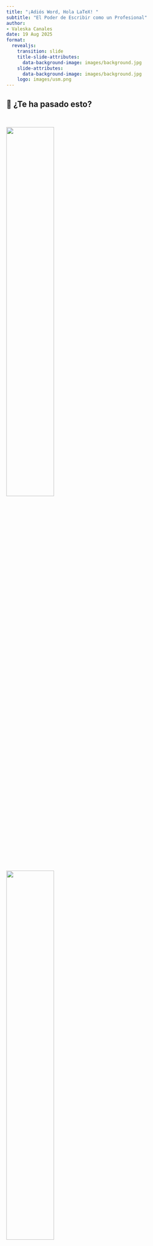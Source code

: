 ```yaml
---
title: "¡Adiós Word, Hola LaTeX! "
subtitle: "El Poder de Escribir como un Profesional"
author: 
- Valeska Canales
date: 19 Aug 2025
format: 
  revealjs:
    transition: slide
    title-slide-attributes: 
      data-background-image: images/background.jpg
    slide-attributes:
      data-background-image: images/background.jpg
    logo: images/usm.png
---
```


## 📝 ¿Te ha pasado esto? {background-image="images/background.jpg" background-opacity="0.25"}

::: r-stack
<br>

![](images/intro1.jpeg){.fragment .fade-in-then-out fig-align="center" width="50%"}

![](images/intro2.jpeg){.fragment .fade-in-then-out fig-align="center" width="50%"}

![](images/latexword2.jpg){.fragment fig-align="center" width="75%"}
:::

------------------------------------------------------------------------

## 🎯 Objetivos {background-image="images/background.jpg" background-opacity="0.25"}

::: columns
::: {.column width="40%"}
::: {style="text-align: center;"}
<img src="images/intro3.jpeg" alt="Tachado" style="width: 100%; border-radius: 10px;"/>
:::
:::

::: {.column .incremental width="60%"}
<br>

-   **Conocer LaTeX**: Qué es y por qué usarlo frente a otros editores.\
-   **Primeros pasos**: Crear, compilar y estructurar un documento básico.\
-   **Elementos clave**: Texto, secciones, listas, imágenes y fórmulas.\
-   **Buenas prácticas**: Organización, plantillas y recursos recomendados.
:::
:::

------------------------------------------------------------------------

##  {background-image="images/background_slides3.png" background-opacity="0.3"}

::: {style="display: flex; justify-content: center; align-items: center; height: 60vh; flex-direction: column; text-align: center;"}
[LaTeX]{style="font-size: 1em"}

[¿Qué es y por qué usarlo?]{style="font-size: 1.5em"}
:::

------------------------------------------------------------------------

## ¿Qué es LaTeX? {background-image="images/background.jpg" background-opacity="0.25"}

::: columns
::: {.column width="40%"}
::: {style="text-align: center;"}
<img src="images/latex.png" alt="Escribir Informe" style="width: 100%; border-radius: 10px;"/>
:::
:::

::: {.column .incremental width="60%"}
<br>

-   **¿Qué es LaTeX?**
    -   Sistema para crear documentos académicos y científicos con formato profesional.
-   **Ventajas**:
    -   Automatiza referencias, citas y ecuaciones.\
    -   Control total sobre formato y estructura.\
    -   Ideal para documentos extensos y complejos.
:::
:::

------------------------------------------------------------------------

## Ejemplos de LaTeX {background-image="images/background.jpg" background-opacity="0.25"}

::: r-stack
::: {.fragment .fade-in-then-out}
<iframe src="https://www.slideshare.net/slideshow/embed_code/key/6iH5QPCL3w1qwm?startSlide=1" width="960" height="600" frameborder="0" scrolling="no" style="max-width:100%; border:1px solid #CCC; border-radius:10px;" allowfullscreen>

</iframe>
:::

::: {.fragment .fade-in-then-out}
<iframe src="https://www.slideshare.net/slideshow/embed_code/key/eUNDWTAdYMfD7M?hostedIn=slideshare&amp;page=upload" width="960" height="600" frameborder="0" scrolling="no" style="max-width:100%; border:1px solid #CCC; border-radius:10px;" allowfullscreen>

</iframe>
:::

::: fragment
<iframe src="https://www.slideshare.net/slideshow/embed_code/key/tkQohqCfNlexT1?startSlide=1" width="960" height="600" frameborder="0" scrolling="no" style="max-width:100%; border:1px solid #CCC; border-radius:10px;" allowfullscreen>

</iframe>
:::
:::

------------------------------------------------------------------------

## ¿Cómo empezar? {background-image="images/background.jpg" background-opacity="0.25"}

::: columns
::: {.column width="40%"}
::: {style="text-align: center;"}
<img src="images/tex.png" alt="Overleaf" style="width: 90%; border-radius: 10px;"/>
:::
:::

::: {.column .incremental width="60%"}
<br>

-   **Editor recomendado:**
    -   [Overleaf](https://www.overleaf.com/) *(en línea, sin instalación)*
-   **Instalaciones locales:**
    -   [TeX Live](https://www.tug.org/texlive/), [MiKTeX](https://miktex.org/), [MacTeX](https://tug.org/mactex/)
-   **Editores útiles:**
    -   [TeXstudio](https://www.texstudio.org/), [VSCode + LaTeX Workshop](https://marketplace.visualstudio.com/items?itemName=James-Yu.latex-workshop)\
:::
:::

. . .

> 🌿 En este taller nos centraremos en [Overleaf](https://www.overleaf.com/), fácil y en línea.

------------------------------------------------------------------------

## Overleaf: LaTeX Online {background-image="images/background.jpg" background-opacity="0.25"}

::: columns
::: {.column width="40%"}
::: {style="text-align: center;"}
<img src="images/overleaf.png" alt="Overleaf Logo" style="width: 80%; border-radius: 10px;"/>
:::
:::

::: {.column .incremental width="60%"}
<br>

-   **¿Qué es?**
    -   Plataforma en línea para escribir y compilar documentos en LaTeX sin instalación.
-   **¿Por qué usarlo?**
    -   Edición colaborativa en tiempo real.\
    -   Integración con GitHub y la nube.\
    -   Compilación y previsualización instantánea.\
:::
:::

. . .

> 🌿 Para este taller, crea tu cuenta gratuita en [Overleaf](https://www.overleaf.com/).

------------------------------------------------------------------------

## Ejemplos en Overleaf {background-image="images/background.jpg" background-opacity="0.25"}

::: r-stack
<br>

![](images/overleaf1.jpg){.fragment .fade-in-then-out fig-align="center" width="90%"}

![](images/ovealeaf2.png){.fragment fig-align="center" width="75%"}
:::

------------------------------------------------------------------------

##  {background-image="images/background_slides3.png" background-opacity="0.3"}

::: {style="display: flex; justify-content: center; align-items: center; height: 60vh; flex-direction: column; text-align: center;"}
[LaTeX]{style="font-size: 1em"}

[Manos a la Obra]{style="font-size: 1.5em"}
:::

------------------------------------------------------------------------

## 📄 Actividad: Artículo en Overleaf {background-image="images/background.jpg" background-opacity="0.25"}

<br>

::: columns
::: {.column width="40%"}
::: {style="text-align: center;"}
<img src="images/ejercicio.png" alt="Overleaf Logo" style="width: 80%; border-radius: 10px;"/>
:::
:::

::: {.column .incremental width="60%"}
1.  **Nuevo proyecto en Overleaf**.
2.  **Copia** la [plantilla](https://www.overleaf.com/read/qfrqrpxfqhkj#f66dd7).
3.  **Edita**: título, texto e imágenes.
4.  **Compila** y revisa.
5.  *(Extra)* Añade cita y bibliografía.
:::
:::

. . .

> ⏱️ Tiempo de la actividad: 05-10 minutos.

------------------------------------------------------------------------

##  {background-image="images/background_slides3.png" background-opacity="0.3"}

::: {style="display: flex; justify-content: center; align-items: center; height: 60vh; flex-direction: column; text-align: center;"}
[LaTeX]{style="font-size: 1em"}

[Explora y aprende con plantillas]{style="font-size: 1.5em"}
:::

------------------------------------------------------------------------

## Overleaf Gallery {background-image="images/background.jpg" background-opacity="0.25"}

::: columns
::: {.column width="40%"}
::: {style="text-align: center;"}
<img src="images/gallery.png" alt="Escribir Informe" style="width: 100%; border-radius: 10px;"/>
:::
:::

::: {.column .incremental width="60%"}
<br>

-   **Plantillas listas para usar**:
    -   Artículos, tesis, pósters y presentaciones.
-   **Aprende explorando**:
    -   Abre una plantilla y estudia su código.
-   **Personaliza y reutiliza**:
    -   Cambia texto, imágenes y estilo.
:::
:::

. . .

> 🌿 Veamos algunos ejemplos en [Overleaf Gallery](https://www.overleaf.com/gallery).

------------------------------------------------------------------------

## Ejemplos de plantillas {background-image="images/background.jpg" background-opacity="0.25"}

::: r-stack
<br>

![](images/templates1.png){.fragment .fade-in-then-out fig-align="center" width="90%"}

![](images/templates2.png){.fragment fig-align="center" width="75%"}
:::

------------------------------------------------------------------------

##  {background-image="images/background_slides3.png" background-opacity="0.3"}

::: {style="display: flex; justify-content: center; align-items: center; height: 60vh; flex-direction: column; text-align: center;"}
[LaTeX]{style="font-size: 1em"}

[Más Herramientas]{style="font-size: 1.5em"}
:::

------------------------------------------------------------------------

## Herramientas Útiles {background-image="images/background.jpg" background-opacity="0.25"}

::: columns
::: {.column width="45%"}
::: {style="text-align: center;"}
<img src="images/tools.png" alt="Escribir Informe" style="width: 100%; border-radius: 10px;"/>
:::
:::

::: {.column .incremental width="55%"}
<br>

-   📊 [**Tables Generator**](https://www.tablesgenerator.com/)\
    Crea y exporta fácilmente tablas en formato LaTeX.

-   🔢 [**LaTeX Equation Editor**](https://editor.codecogs.com/)\
    Genera ecuaciones LaTeX en tiempo real.

-   🧾 [**BibTeX Editor**](https://truben.no/latex/bibtex/)\
    Crea referencias bibliográficas en formato BibTeX.

-   🧠 [**Detexify**](http://detexify.kirelabs.org/classify.html)\
    Dibuja un símbolo y encuentra su comando LaTeX.
:::
:::

------------------------------------------------------------------------

## Ejemplos de herramientas útiles {background-image="images/background.jpg" background-opacity="0.25"}

::: r-stack
![](images/tool2.png){.fragment .fade-in-then-out fig-align="center" width="85%"}

![](images/tool3.png){.fragment .fade-in-then-out fig-align="center" width="80%"}

![](images/tool4.png){.fragment .fade-in-then-out fig-align="center" width="80%"}

![](images/tool1.png){.fragment fig-align="center" width="85%"}
:::

------------------------------------------------------------------------

## LaTeX + Inteligencia Artificial {background-image="images/background.jpg" background-opacity="0.25"}

::: columns
::: {.column width="40%"}
::: {style="text-align: center;"}
<img src="images/chatgpt.png" alt="Escribir Informe" style="width: 100%; border-radius: 10px;"/>
:::
:::

::: {.column .incremental width="60%"}
<br><br>

-   [**ChatGPT**](https://chat.openai.com/), [**Gemini**](https://gemini.google.com/), [**DeepSeek**](https://www.deepseek.com/):

    -   Generan y corrigen código LaTeX.
    -   Crean ecuaciones, tablas y bibliografía.
    -   Explican comandos y paquetes.
    -   Mejoran el formato y detectan errores.
:::
:::

. . .

> [🤖 **Consejo**: usa prompts claros, incluye tu código y pide explicaciones paso a paso.]{style="font-size:0.85em;"}

------------------------------------------------------------------------

## Ejemplos de Prompts {background-image="images/background.jpg" background-opacity="0.25"}

::: panel-tabset
## Fórmulas

::: columns
::: {.column width="50%"}
✨ **Prompt:**

"Escríbeme la fórmula de la función cuadrática en LaTeX."
:::

::: {.column .incremental width="50%"}
✅ **Esperado:**

¡Por supuesto! Aquí tienes la **fórmula cuadrática** escrita en **LaTeX**:

``` latex
x = \frac{-b \pm \sqrt{b^2 - 4ac}}{2a}
```
:::
:::

## Estructuración

::: columns
::: {.column width="50%"}
✨ **Prompt:**

“Haz una tabla de derivadas básicas en LaTeX (función vs. derivada)."
:::

::: {.column .incremental width="50%"}
✅ **Esperado:**

``` latex
\begin{tabular}{|c|c|}
\hline
\textbf{Función} & \textbf{Derivada} \\
\hline
$c$ & $0$ \\
$x$ & $1$ \\
$x^n$ & $nx^{n-1}$ \\
$\sqrt{x}$ & $\dfrac{1}{2\sqrt{x}}$ \\
...
\hline
\end{tabular}
```
:::
:::

## Corrección

::: columns
::: {.column width="50%"}
✨ **Prompt:**

“Estoy tratando de compilar esta ecuación en LaTeX, pero me da error. ¿Me puedes ayudar?”

``` latex
\begin{equation}
f(x) = \int_0^\infty e^-x^2 dx
\end{equation}
```
:::

::: {.column .incremental width="50%"}
✅ **Esperado:**

❌ `e^-x^2` está mal escrito. Falta agrupar el exponente con llaves.

❌ Se recomienda escribir `\,dx` para buena tipografía.
:::
:::
:::

------------------------------------------------------------------------

##  {background-image="images/background_slides3.png" background-opacity="0.3"}

::: {style="display: flex; justify-content: center; align-items: center; height: 60vh; flex-direction: column; text-align: center;"}
[LaTeX]{style="font-size: 1em"}

[Manos a la Obra]{style="font-size: 1.5em"}
:::

------------------------------------------------------------------------

## 📄 Actividad: Beamer en Overleaf {background-image="images/background.jpg" background-opacity="0.25"}

<br>

::: columns
::: {.column width="40%"}
::: {style="text-align: center;"}
<img src="images/ejercicio.png" alt="Overleaf Logo" style="width: 80%; border-radius: 10px;"/>
:::
:::

::: {.column .incremental width="60%"}
1.  **Nuevo proyecto en Overleaf**.
2.  **Copia** la [plantilla](https://www.overleaf.com/read/gxqqsjhzfvdc#f623dc).
3.  **Edita**: título, texto e imágenes.
4.  **Compila** y revisa.
5.  *(Extra)* Añade cita y bibliografía.
:::
:::

. . .

> ⏱️ Tiempo de la actividad: 05-10 minutos.

------------------------------------------------------------------------

##  {background-image="images/background_slides3.png" background-opacity="0.3"}

::: {style="display: flex; justify-content: center; align-items: center; height: 60vh; flex-direction: column; text-align: center;"}
[LaTeX]{style="font-size: 1em"}

[Conclusiones]{style="font-size: 1.5em"}
:::

## Conclusiones {background-image="images/background.jpg" background-opacity="0.25"}

<br> <br>

::: fragment
✅ **LaTeX** permite redactar textos con calidad profesional. <br> ✅ Ofrece **control total** en diseño y estructura. <br> ✅ Existen varias **herramientas** que simplifican su uso. <br> ✅ Con **IA**, trabajar en LaTeX resulta más eficiente. <br> ✅ **Overleaf** facilita empezar sin instalar programas. <br>
:::

------------------------------------------------------------------------

## 🎉 ¡Gracias por Participar! {background-image="images/background.jpg" background-opacity="0.25"}

::: columns
::: {.column width="50%"}
<br>

❓¿Preguntas?

👏 Responder [encuesta](https://forms.gle/WMYcViob6Z6WbPZD7)

🥳 Disfrutar del Evento!
:::

::: {.column width="50%" align="center"}
![](images/qr_cc.png){width="400"}
:::
:::

> 🔗 Nuestro Sitio Web: [sethnut.com/talks](https://sethnut.com/talks/)

```{=html}
<style>
/* Ajusta el tamaño del título y subtítulo */
.reveal .slides h1 {
  font-size: 2em; /* Tamaño más pequeño para el título */
}

.reveal .slides h2 {
  font-size: 1.5em; /* Tamaño más pequeño para el subtítulo */
}

/* Ajusta el tamaño del texto en los párrafos */
.reveal .slides p {
  font-size: 0.8em; /* Texto más pequeño */
}

/* Ajusta el tamaño de las tablas */
.reveal .slides table {
  font-size: 0.8em; /* Tamaño de fuente más pequeño en las tablas */
  width: 90%; /* Ajusta el ancho de la tabla */
  margin: 0 auto; /* Centra la tabla */
}

/* Ajusta el tamaño de los bullets */
.reveal .slides ul {
  font-size: 0.8em; /* Tamaño de fuente más pequeño en los bullets */

}

.reveal .slide-logo {
   max-height: 2.5em !important;
}


</style>
```